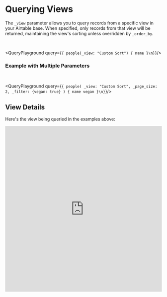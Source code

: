 
# Querying Views
<SupportedBy airtable={true} gsheets={false}/>

The `_view` parameter allows you to query records from a specific view in your Airtable base. When specified, only records from that view will be returned, maintaining the view's sorting unless overridden by `_order_by`.

<br />

<QueryPlayground query={`{
  people(_view: "Custom Sort") {
    name
  }\n}`}/>

### Example with Multiple Parameters

<br />

<QueryPlayground query={`{
  people(
    _view: "Custom Sort",
    _page_size: 2,
    _filter: {vegan: true}
  ) {
    name
    vegan
  }\n}`}/>

## View Details

Here's the view being queried in the examples above:

<iframe 
  className="airtable-embed" 
  src="https://airtable.com/embed/appuzDcQEvfnkzXjD/shry6jtJnenBvsVBL?viewControls=on" 
  frameBorder="0" 
  onMouseWheel="" 
  width="100%" 
  height="533" 
  style={{background: 'transparent', border: '1px solid #ccc'}}
/>
